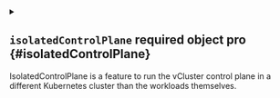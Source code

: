 
<details className="config-field" data-expandable="true">
<summary>

## `isolatedControlPlane` <span className="config-field-required" data-required="false">required</span> <span className="config-field-type">object</span> <span className="config-field-default"></span> <span className="config-field-enum"></span> <span data-pro="false" className="config-field-pro">pro</span> {#isolatedControlPlane}

IsolatedControlPlane is a feature to run the vCluster control plane in a different Kubernetes cluster than the workloads themselves.

</summary>




<details className="config-field" data-expandable="false" open>
<summary>

### `enabled` <span className="config-field-required" data-required="false">required</span> <span className="config-field-type">boolean</span> <span className="config-field-default"></span> <span className="config-field-enum"></span> <span data-pro="false" className="config-field-pro">pro</span> {#isolatedControlPlane-enabled}

Enabled specifies if the isolated control plane feature should be enabled.

</summary>



</details>



<details className="config-field" data-expandable="false" open>
<summary>

### `headless` <span className="config-field-required" data-required="false">required</span> <span className="config-field-type">boolean</span> <span className="config-field-default"></span> <span className="config-field-enum"></span> <span data-pro="false" className="config-field-pro">pro</span> {#isolatedControlPlane-headless}

Headless states that Helm should deploy the vCluster in headless mode for the isolated control plane.

</summary>



</details>



<details className="config-field" data-expandable="false" open>
<summary>

### `kubeConfig` <span className="config-field-required" data-required="false">required</span> <span className="config-field-type">string</span> <span className="config-field-default"></span> <span className="config-field-enum"></span> <span data-pro="false" className="config-field-pro">pro</span> {#isolatedControlPlane-kubeConfig}

KubeConfig is the path where to find the remote workload cluster kubeconfig.

</summary>



</details>



<details className="config-field" data-expandable="false" open>
<summary>

### `namespace` <span className="config-field-required" data-required="false">required</span> <span className="config-field-type">string</span> <span className="config-field-default"></span> <span className="config-field-enum"></span> <span data-pro="false" className="config-field-pro">pro</span> {#isolatedControlPlane-namespace}

Namespace is the namespace where to sync the workloads into.

</summary>



</details>



<details className="config-field" data-expandable="false" open>
<summary>

### `service` <span className="config-field-required" data-required="false">required</span> <span className="config-field-type">string</span> <span className="config-field-default"></span> <span className="config-field-enum"></span> <span data-pro="false" className="config-field-pro">pro</span> {#isolatedControlPlane-service}

Service is the vCluster service in the remote cluster.

</summary>



</details>


</details>
